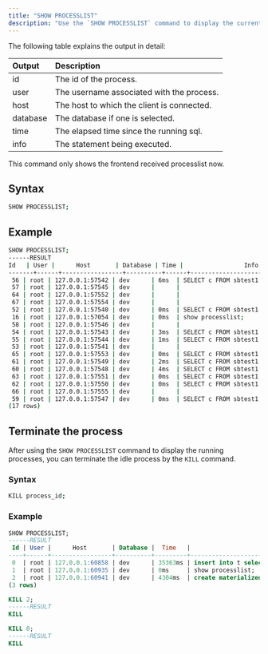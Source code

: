 ```yaml
---
title: "SHOW PROCESSLIST"
description: "Use the `SHOW PROCESSLIST` command to display the current workload of the system. The output of this command consists of id, user, host, database, time, and info."
---
```


The following table explains the output in detail:

| Output   | Description                                |
| :------- | :----------------------------------------- |
| id       | The id of the process.                     |
| user     | The username associated with the process.  |
| host     | The host to which the client is connected. |
| database | The database if one is selected.           |
| time     | The elapsed time since the running sql.    |
| info     | The statement being executed.              |

<Note>


This command only shows the frontend received processlist now.
</Note>

## Syntax

```bash
SHOW PROCESSLIST;
```

## Example

```bash
SHOW PROCESSLIST;
------RESULT
Id   | User |      Host       | Database | Time |                 Info
-------+------+-----------------+----------+------+---------------------------------------
 56 | root | 127.0.0.1:57542 | dev      | 6ms  | SELECT c FROM sbtest1 WHERE id=197719
 57 | root | 127.0.0.1:57545 | dev      |      |
 64 | root | 127.0.0.1:57552 | dev      |      |
 67 | root | 127.0.0.1:57554 | dev      |      |
 52 | root | 127.0.0.1:57540 | dev      | 0ms  | SELECT c FROM sbtest1 WHERE id=961513
 16 | root | 127.0.0.1:57054 | dev      | 0ms  | show processlist;
 58 | root | 127.0.0.1:57546 | dev      |      |
 54 | root | 127.0.0.1:57543 | dev      | 3ms  | SELECT c FROM sbtest1 WHERE id=99465
 55 | root | 127.0.0.1:57544 | dev      | 1ms  | SELECT c FROM sbtest1 WHERE id=601879
 53 | root | 127.0.0.1:57541 | dev      |      |
 65 | root | 127.0.0.1:57553 | dev      | 0ms  | SELECT c FROM sbtest1 WHERE id=547609
 61 | root | 127.0.0.1:57549 | dev      | 2ms  | SELECT c FROM sbtest1 WHERE id=394922
 60 | root | 127.0.0.1:57548 | dev      | 4ms  | SELECT c FROM sbtest1 WHERE id=453909
 63 | root | 127.0.0.1:57551 | dev      | 0ms  | SELECT c FROM sbtest1 WHERE id=190594
 62 | root | 127.0.0.1:57550 | dev      | 0ms  | SELECT c FROM sbtest1 WHERE id=128925
 66 | root | 127.0.0.1:57555 | dev      |      |
 59 | root | 127.0.0.1:57547 | dev      | 0ms  | SELECT c FROM sbtest1 WHERE id=772039
(17 rows)
```

## Terminate the process

After using the `SHOW PROCESSLIST` command to display the running processes, you can terminate the idle process by the `KILL` command.

### Syntax

```bash
KILL process_id;
```

### Example

```sql
SHOW PROCESSLIST;
------RESULT
 Id | User |      Host       | Database |  Time   |                            Info
----+------+-----------------+----------+---------+------------------------------------------------------------
 0  | root | 127.0.0.1:60858 | dev      | 35363ms | insert into t select i from generate_series(1, 1000000) i;
 1  | root | 127.0.0.1:60935 | dev      | 0ms     | show processlist;
 2  | root | 127.0.0.1:60941 | dev      | 4304ms  | create materialized view mv2 as select * from t;
(3 rows)

KILL 2;
------RESULT
KILL

KILL 0;
------RESULT
KILL
```
